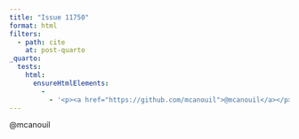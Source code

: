 ```yaml
---
title: "Issue 11750"
format: html
filters:
  - path: cite
    at: post-quarto
_quarto:
  tests:
    html:
      ensureHtmlElements:
        - 
          - '<p><a href="https://github.com/mcanouil">@mcanouil</a></p>'
---
```


@mcanouil
